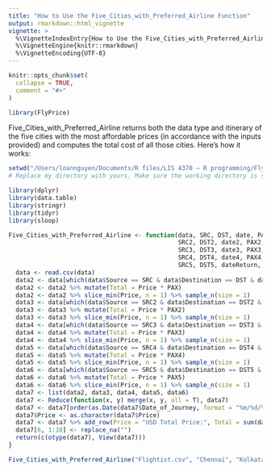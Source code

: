 ```yaml
---
title: "How to Use the Five_Cities_with_Preferred_Airline Function"
output: rmarkdown::html_vignette
vignette: >
  %\VignetteIndexEntry{How to Use the Five_Cities_with_Preferred_Airline Function}
  %\VignetteEngine{knitr::rmarkdown}
  %\VignetteEncoding{UTF-8}
---
```


```r
knitr::opts_chunk$set(
  collapse = TRUE,
  comment = "#>"
)
```

```r
library(FlyPrice)
```

Five_Cities_with_Preferred_Airline returns both the data type and itinerary of the five cities with the most affordable prices (in accordance with the inputs provided) and computes the total cost of all those cities. Here's how it works:

```r
setwd("/Users/loannguyen/Documents/R files/LIS 4370 – R programming/FlyPrice") # This is my directory.
# Replace my directory with yours. Make sure the working directory is set correctly

library(dplyr)
library(data.table)
library(stringr)
library(tidyr)
library(sloop)

Five_Cities_with_Preferred_Airline <- function(data, SRC, DST, date, PAX, airline,
                                               SRC2, DST2, date2, PAX2, airline2,
                                               SRC3, DST3, date3, PAX3, airline3,
                                               SRC4, DST4, date4, PAX4, airline4,
                                               SRC5, DST5, dateReturn, PAX5, airline5) {
  data <- read.csv(data)
  data2 <- data[which(data$Source == SRC & data$Destination == DST & data$Date_of_Journey == date & data$Airline == airline),]
  data2 <- data2 %>% mutate(Total = Price * PAX)
  data2 <- data2 %>% slice_min(Price, n = 1) %>% sample_n(size = 1)
  data3 <- data[which(data$Source == SRC2 & data$Destination == DST2 & data$Date_of_Journey == date2 & data$Airline == airline2),]
  data3 <- data3 %>% mutate(Total = Price * PAX2)
  data3 <- data3 %>% slice_min(Price, n = 1) %>% sample_n(size = 1)
  data4 <- data[which(data$Source == SRC3 & data$Destination == DST3 & data$Date_of_Journey == date3 & data$Airline == airline3),]
  data4 <- data4 %>% mutate(Total = Price * PAX3)
  data4 <- data4 %>% slice_min(Price, n = 1) %>% sample_n(size = 1)
  data5 <- data[which(data$Source == SRC4 & data$Destination == DST4 & data$Date_of_Journey == date4 & data$Airline == airline4),]
  data5 <- data5 %>% mutate(Total = Price * PAX4)
  data5 <- data5 %>% slice_min(Price, n = 1) %>% sample_n(size = 1)
  data6 <- data[which(data$Source == SRC5 & data$Destination == DST5 & data$Date_of_Journey == dateReturn & data$Airline == airline5),]
  data6 <- data6 %>% mutate(Total = Price * PAX5)
  data6 <- data6 %>% slice_min(Price, n = 1) %>% sample_n(size = 1)
  data7 <- list(data2, data3, data4, data5, data6)
  data7 <- Reduce(function(x, y) merge(x, y, all = T), data7)
  data7 <- data7[order(as.Date(data7$Date_of_Journey, format = "%m/%d/%Y")),]
  data7$Price <- as.character(data7$Price)
  data7 <- data7 %>% add_row(Price = "USD Total Price:", Total = sum(data7$Total))
  data7[6, 1:10] <- replace_na("")
  return(c(otype(data7), View(data7)))
}

Five_Cities_with_Preferred_Airline("Flightist.csv", "Chennai", "Kolkata", "03/01/2019", 3, "Vistara Premium economy", "Banglore", "New Delhi", "03/21/2019", 3, "Air India", "Delhi", "Cochin", "03/24/2019", 3, "Air India", "Mumbai", "Hyderabad", "05/01/2019", 3, "Jet Airways", "Kolkata", "Banglore", "05/18/2019", 4, "Vistara")
```

